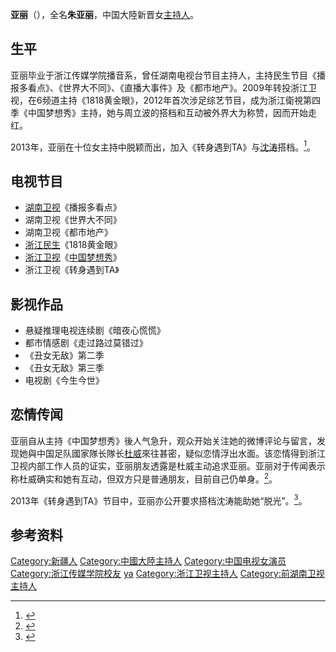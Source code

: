 {{藝人
| 姓名 = 朱亚丽
| 類型 = 主持人
| 圖片 =
| 英文名 =YALI
| 綽號 = 亚丽
| 出生日期 = {{birth_date_and_age|1983|1|5}}
| 出生地點 = {{CHN}}[[新疆|新疆]]
| 國籍 = {{PRC}}
| 民族 = [[汉族|汉族]]
| 語言 = 國語
| 教育程度 = [[浙江传媒学院|浙江传媒学院]]
| 職業 = [[主持人|主持人]]、[[演員|演員]]
| 代表作品 = 《1818黄金眼》《[[中國夢想秀|中國夢想秀]]》《转身遇到TA》
| 網站 = [http://weibo.com/u/1299309047 亚丽 新浪微博]
}}
'''亚丽'''（{{bd|1983年|1月5日||catIdx=Zhu}}），全名'''朱亚丽'''，中国大陸新晋女[[主持人|主持人]]。

== 生平 ==

亚丽毕业于浙江传媒学院播音系，曾任湖南电视台节目主持人，主持民生节目《播报多看点》、《世界大不同》、《直播大事件》及《都市地产》。2009年转投浙江卫视，在6频道主持《1818黄金眼》，2012年首次涉足综艺节目，成为浙江衛視第四季《中国梦想秀》主持，她与周立波的搭档和互动被外界大为称赞，因而开始走红。

2013年，亚丽在十位女主持中脱颖而出，加入《转身遇到TA》与[[沈涛|沈涛]]搭档。<ref>{{cite web|title=浙江卫视《转身遇到TA》沈涛搭档终曝光 亚丽登场|url=http://news.xinhuanet.com/ent/2013-04/30/c_124647784.htm|publisher=新华娱乐|accessdate=2013-04-30|archive-date=2013-05-30|archive-url=https://web.archive.org/web/20130530004531/http://news.xinhuanet.com/ent/2013-04/30/c_124647784.htm|dead-url=no}}</ref>。

== 电视节目 ==

* [[湖南卫视|湖南卫视]]《播报多看点》
* 湖南卫视《世界大不同》
* 湖南卫视《都市地产》
* [[浙江民生|浙江民生]]《1818黄金眼》
* [[浙江卫视|浙江卫视]]《[[中国梦想秀|中国梦想秀]]》
* 浙江卫视《转身遇到TA》

== 影视作品 ==

* 悬疑推理电视连续剧《暗夜心慌慌》
* 都市情感剧《走过路过莫错过》
* 《丑女无敌》第二季
* 《丑女无敌》第三季
* 电视剧《今生今世》

== 恋情传闻 ==

亚丽自从主持《中国梦想秀》後人气急升，观众开始关注她的微博评论与留言，发现她與中国足队國家隊长隊长[[杜威_(足球运动员)|杜威]]來往甚密，疑似恋情浮出水面。该恋情得到浙江卫视内部工作人员的证实，亚丽朋友透露是杜威主动追求亚丽。亚丽对于传闻表示称杜威确实和她有互动，但双方只是普通朋友，目前自己仍单身。<ref>{{cite web|title=性感女主播与中国足球的情缘|url=http://www.chinadaily.com.cn/micro-reading/dzh/2012-11-07/content_7449207.html|publisher=中國日報|accessdate=2012-11-07|archive-date=2013-11-29|archive-url=https://web.archive.org/web/20131129021517/http://www.chinadaily.com.cn/micro-reading/dzh/2012-11-07/content_7449207.html|dead-url=no}}</ref>。

2013年《转身遇到TA》节目中，亚丽亦公开要求搭档沈涛能助她“脱光”。<ref>{{cite web|title=亚丽加盟《转身遇到TA》 与沈涛搭档主持|url=http://www.njdaily.cn/2013/0503/396442.shtml|publisher=南报网|accessdate=2013-05-03|deadurl=yes|archiveurl=https://web.archive.org/web/20131122012637/http://www.njdaily.cn/2013/0503/396442.shtml|archivedate=2013-11-22}}</ref>。

== 参考资料 ==
<references/>

{{DEFAULTSORT:yali}}
[[Category:新疆人|Category:新疆人]]
[[Category:中國大陸主持人|Category:中國大陸主持人]]
[[Category:中国电视女演员|Category:中国电视女演员]]
[[Category:浙江传媒学院校友|Category:浙江传媒学院校友]]
[[Category:朱姓|ya]]
[[Category:浙江卫视主持人|Category:浙江卫视主持人]]
[[Category:前湖南卫视主持人|Category:前湖南卫视主持人]]